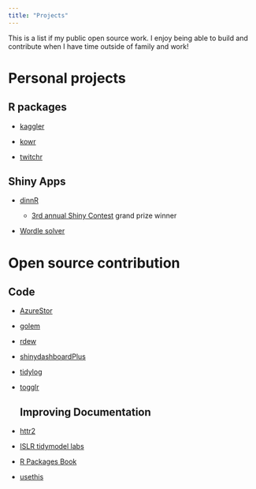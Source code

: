 ```yaml
---
title: "Projects"
---
```


This is a list if my public open source work. I enjoy being able to build and contribute when I have time outside of family and work!

# Personal projects

## R packages

-   [kaggler](https://github.com/KoderKow/kaggler)

-   [kowr](https://github.com/KoderKow/kowr)

-   [twitchr](https://github.com/KoderKow/twitchr)

## Shiny Apps

-   [dinnR](https://github.com/KoderKow/dinnR)

    -   [3rd annual Shiny Contest](https://blog.rstudio.com/2021/06/24/winners-of-the-3rd-annual-shiny-contest/) grand prize winner

-   [Wordle solver](https://github.com/KoderKow/wordle)

# Open source contribution

## Code

-   [AzureStor](https://github.com/Azure/AzureStor/pull/86)

-   [golem](https://github.com/ThinkR-open/golem/pull/478)

-   [rdew](https://github.com/aftonsteps/rdew/pull/1)

-   [shinydashboardPlus](https://github.com/RinteRface/shinydashboardPlus/pull/82)

-   [tidylog](https://github.com/elbersb/tidylog/pull/13)

-   [togglr](https://github.com/ThinkR-open/togglr/pull/25)

    ## Improving Documentation

-   [httr2](https://github.com/r-lib/httr2/pull/89)

-   [ISLR tidymodel labs](https://github.com/EmilHvitfeldt/ISLR-tidymodels-labs/pull/31)

-   [R Packages Book](https://github.com/hadley/r-pkgs/pull/824)

-   [usethis](https://github.com/r-lib/usethis/pull/1227)
